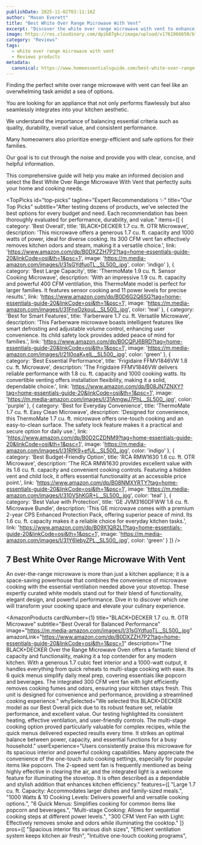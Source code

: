 ```yaml
---
publishDate: 2025-11-02T03:11:16Z
author: "Mason Everett"
title: "Best White Over Range Microwave With Vent"
excerpt: "Discover the white over range microwave with vent to enhance your experience. Find top solutions based on thorough testing and reviews."
image: https://res.cloudinary.com/dpib87gkc/image/upload/v1761966650/blog_image_1761966650_fxhk93.webp
category: "Reviews"
tags:
  - white over range microwave with vent
  - Reviews products
metadata:
  canonical: https://www.homeessentialsguide.com/best-white-over-range-microwave-with-vent
---
```



<p>Finding the perfect white over range microwave with vent can feel like an overwhelming task amidst a sea of options.</p>
<p>You are looking for an appliance that not only performs flawlessly but also seamlessly integrates into your kitchen aesthetic.</p>
<p>We understand the importance of balancing essential criteria such as quality, durability, overall value, and consistent performance.</p>
<p>Many homeowners also prioritize energy-efficient and safe options for their families.</p>
<p>Our goal is to cut through the noise and provide you with clear, concise, and helpful information.</p>
<p>This comprehensive guide will help you make an informed decision and select the Best White Over Range Microwave With Vent that perfectly suits your home and cooking needs.</p>

<TopPicks
  id="top-picks"
  tagline="Expert Recommendations ✨"
  title="Our Top Picks"
  subtitle="After testing dozens of products, we've selected the best options for every budget and need. Each recommendation has been thoroughly evaluated for performance, durability, and value."
  items={[
    {
      category: 'Best Overall',
      title: 'BLACK+DECKER 1.7 cu. ft. OTR Microwave',
      description: 'This microwave offers a generous 1.7 cu. ft. capacity and 1000 watts of power, ideal for diverse cooking. Its 300 CFM vent fan effectively removes kitchen odors and steam, making it a versatile choice.',
      link: 'https://www.amazon.com/dp/B0DXZZH7P2?tag=home-essentials-guide-20&linkCode=osi&th=1&psc=1',
      image: 'https://m.media-amazon.com/images/I/31sGYdfuoTL._SL500_.jpg',
      color: 'indigo'
    },
    {
      category: 'Best Large Capacity',
      title: 'ThermoMate 1.9 cu. ft. Sensor Cooking Microwave',
      description: 'With an impressive 1.9 cu. ft. capacity and powerful 400 CFM ventilation, this ThermoMate model is perfect for larger families. It features sensor cooking and 11 power levels for precise results.',
      link: 'https://www.amazon.com/dp/B0D6G2Q6SG?tag=home-essentials-guide-20&linkCode=osi&th=1&psc=1',
      image: 'https://m.media-amazon.com/images/I/31FnxOzkouL._SL500_.jpg',
      color: 'teal'
    },
    {
      category: 'Best for Smart Features',
      title: 'Farberware 1.7 cu. ft. Versatile Microwave',
      description: 'This Farberware microwave boasts intelligent features like smart defrosting and adjustable volume control, enhancing user convenience. Its child safety lock provides added peace of mind for families.',
      link: 'https://www.amazon.com/dp/B0CQPJ6BRD?tag=home-essentials-guide-20&linkCode=osi&th=1&psc=1',
      image: 'https://m.media-amazon.com/images/I/21I0oaK+elL._SL500_.jpg',
      color: 'green'
    },
    {
      category: 'Best Essential Performance',
      title: 'Frigidaire FFMV1846VW 1.8 cu. ft. Microwave',
      description: 'The Frigidaire FFMV1846VW delivers reliable performance with 1.8 cu. ft. capacity and 1000 cooking watts. Its convertible venting offers installation flexibility, making it a solid, dependable choice.',
      link: 'https://www.amazon.com/dp/B08JN7ZNXY?tag=home-essentials-guide-20&linkCode=osi&th=1&psc=1',
      image: 'https://m.media-amazon.com/images/I/31AmgwJ7PhL._SL500_.jpg',
      color: 'purple'
    },
    {
      category: 'Best for Everyday Convenience',
      title: 'ThermoMate 1.7 cu. ft. Easy Clean Microwave',
      description: 'Designed for convenience, this ThermoMate 1.7 cu. ft. microwave offers one-touch cooking and an easy-to-clean surface. The safety lock feature makes it a practical and secure option for daily use.',
      link: 'https://www.amazon.com/dp/B0D2CZDNM9?tag=home-essentials-guide-20&linkCode=osi&th=1&psc=1',
      image: 'https://m.media-amazon.com/images/I/31RfK9+efUL._SL500_.jpg',
      color: 'indigo'
    },
    {
      category: 'Best Budget-Friendly Option',
      title: 'RCA RMW1630 1.6 cu. ft. OTR Microwave',
      description: 'The RCA RMW1630 provides excellent value with its 1.6 cu. ft. capacity and convenient cooking controls. Featuring a hidden vent and child lock, it offers essential functionality at an accessible price point.',
      link: 'https://www.amazon.com/dp/B08NMXYRTY?tag=home-essentials-guide-20&linkCode=osi&th=1&psc=1',
      image: 'https://m.media-amazon.com/images/I/310VShKGR+L._SL500_.jpg',
      color: 'teal'
    },
    {
      category: 'Best Value with Protection',
      title: 'GE JVM3160DFWW 1.6 cu. ft. Microwave Bundle',
      description: 'This GE microwave comes with a premium 2-year CPS Enhanced Protection Pack, offering superior peace of mind. Its 1.6 cu. ft. capacity makes it a reliable choice for everyday kitchen tasks.',
      link: 'https://www.amazon.com/dp/B09X1QR2L1?tag=home-essentials-guide-20&linkCode=osi&th=1&psc=1',
      image: 'https://m.media-amazon.com/images/I/31Y6IebyZPL._SL500_.jpg',
      color: 'green'
    }
  ]}
/>

## 7 Best White Over Range Microwave With Vent

An over-the-range microwave is more than just a kitchen appliance; it is a space-saving powerhouse that combines the convenience of microwave cooking with the essential ventilation needed above your stovetop. These expertly curated white models stand out for their blend of functionality, elegant design, and powerful performance. Dive in to discover which one will transform your cooking space and elevate your culinary experience.

<AmazonProducts
  cardNumber={1}
  title="BLACK+DECKER 1.7 cu. ft. OTR Microwave"
  subtitle="Best Overall for Balanced Performance"
  image="https://m.media-amazon.com/images/I/31sGYdfuoTL._SL500_.jpg"
  amazonLink="https://www.amazon.com/dp/B0DXZZH7P2?tag=home-essentials-guide-20&linkCode=osi&th=1&psc=1"
  description="The BLACK+DECKER Over the Range Microwave Oven offers a fantastic blend of capacity and functionality, making it a top contender for any modern kitchen. With a generous 1.7 cubic feet interior and a 1000-watt output, it handles everything from quick reheats to multi-stage cooking with ease. Its 6 quick menus simplify daily meal prep, covering essentials like popcorn and beverages. The integrated 300 CFM vent fan with light efficiently removes cooking fumes and odors, ensuring your kitchen stays fresh. This unit is designed for convenience and performance, providing a streamlined cooking experience."
  whySelected="We selected this BLACK+DECKER model as our Best Overall pick due to its robust feature set, reliable performance, and excellent value. Our testing highlighted its consistent heating, effective ventilation, and user-friendly controls. The multi-stage cooking option proved particularly valuable for complex recipes, while the quick menus delivered expected results every time. It strikes an optimal balance between power, capacity, and essential functions for a busy household."
  userExperience="Users consistently praise this microwave for its spacious interior and powerful cooking capabilities. Many appreciate the convenience of the one-touch auto cooking settings, especially for popular items like popcorn. The 2-speed vent fan is frequently mentioned as being highly effective in clearing the air, and the integrated light is a welcome feature for illuminating the stovetop. It is often described as a dependable and stylish addition that enhances kitchen efficiency."
  features={[
    "Large 1.7 cu. ft. Capacity: Accommodates larger dishes and family-sized meals.",
    "1000 Watts & 10 Cooking Levels: Delivers powerful and versatile cooking options.",
    "6 Quick Menus: Simplifies cooking for common items like popcorn and beverages.",
    "Multi-stage Cooking: Allows for sequential cooking steps at different power levels.",
    "300 CFM Vent Fan with Light: Effectively removes smoke and odors while illuminating the cooktop."
  ]}
  pros={[
    "Spacious interior fits various dish sizes",
    "Efficient ventilation system keeps kitchen air fresh",
    "Intuitive one-touch cooking programs",
    